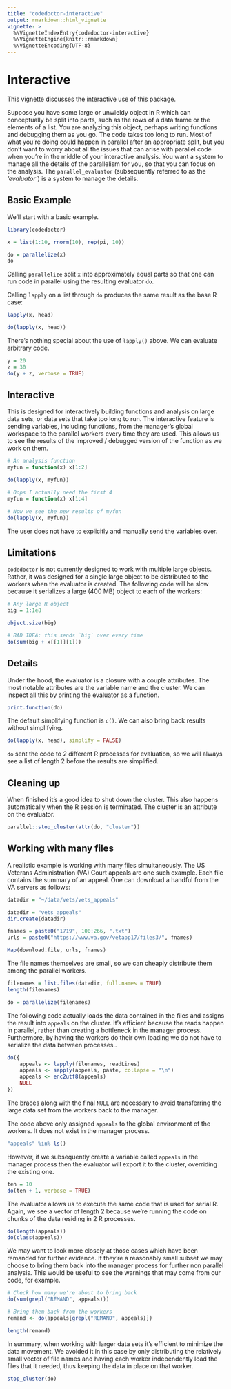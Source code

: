 ```yaml
---
title: "codedoctor-interactive"
output: rmarkdown::html_vignette
vignette: >
  %\VignetteIndexEntry{codedoctor-interactive}
  %\VignetteEngine{knitr::rmarkdown}
  %\VignetteEncoding{UTF-8}
---
```


# Interactive

This vignette discusses the interactive use of this package.

Suppose you have some large or unwieldy object in R which can conceptually
be split into parts, such as the rows of a data frame or the elements of a
list. You are analyzing this object, perhaps writing functions and
debugging them as you go. The code takes too long to run. Most of what
you're doing could happen in parallel after an appropriate split, but you
don't want to worry about all the issues that can arise with parallel code
when you're in the middle of your interactive analysis. You want a system
to manage all the details of the parallelism for you, so that you can focus
on the analysis. The `parallel_evaluator` (subsequently referred to as the
_'evaluator'_) is a system to manage the details.

## Basic Example

We'll start with a basic example.

```r

library(codedoctor)

x = list(1:10, rnorm(10), rep(pi, 10))

do = parallelize(x)
do

```

Calling `parallelize` split `x` into approximately equal parts
so that one can run code in parallel using the resulting evaluator `do`.

Calling `lapply` on a list through `do` produces the same result as the
base R case:

```r

lapply(x, head)

do(lapply(x, head))

```

There's nothing special about the use of `lapply()` above. We can evaluate
arbitrary code.

```R

y = 20
z = 30
do(y + z, verbose = TRUE)

```

## Interactive

This is designed for interactively building functions and analysis on large
data sets, or data sets that take too long to run. The interactive feature
is sending variables, including functions, from the manager's global
workspace to the parallel workers every time they are used. This allows us
to see the results of the improved / debugged version of the function as we
work on them.

```r

# An analysis function
myfun = function(x) x[1:2]

do(lapply(x, myfun))

# Oops I actually need the first 4
myfun = function(x) x[1:4]

# Now we see the new results of myfun
do(lapply(x, myfun))

```

The user does not have to explicitly and manually send the variables over.


## Limitations

`codedoctor` is not currently designed to work with multiple large
objects.  Rather, it was designed for a single large object to be
distributed to the workers when the evaluator is created.  The following
code will be slow because it serializes a large (400 MB) object to each of
the workers:

```r

# Any large R object
big = 1:1e8

object.size(big)

# BAD IDEA: this sends `big` over every time
do(sum(big + x[[1]][1]))

```

## Details

Under the hood, the evaluator is a closure with a couple attributes. The
most notable attributes are the variable name and the cluster. We can
inspect all this by printing the evaluator as a function.

```R

print.function(do)

```

The default simplifying function is `c()`. We can also bring back results
without simplifying.

```R

do(lapply(x, head), simplify = FALSE)

```

`do` sent the code to 2 different R processes for evaluation, so we will
always see a list of length 2 before the results are simplified.


## Cleaning up

When finished it's a good idea to shut down the cluster. This also happens
automatically when the R session is terminated.
The cluster is an attribute on the evaluator.

```r

parallel::stop_cluster(attr(do, "cluster"))

```

## Working with many files

A realistic example is working with many files simultaneously. The US
Veterans Administration (VA) Court appeals are one such example. Each file
contains the summary of an appeal.
One can download a handful from the VA servers as follows:

```r

datadir = "~/data/vets/vets_appeals"

```

```r

datadir = "vets_appeals"
dir.create(datadir)

fnames = paste0("1719", 100:266, ".txt")
urls = paste0("https://www.va.gov/vetapp17/files3/", fnames)

Map(download.file, urls, fnames)

```

The file names themselves are small, so we can cheaply distribute them
among the parallel workers.

```r

filenames = list.files(datadir, full.names = TRUE)
length(filenames)

do = parallelize(filenames)

```

The following code actually loads the data contained in the files and
assigns the result into `appeals` on the cluster. It's efficient because
the reads happen in parallel, rather than creating a bottleneck in the
manager process. Furthermore, by having the workers do their own loading we
do not have to serialize the data between processes..

```r

do({
    appeals <- lapply(filenames, readLines)
    appeals <- sapply(appeals, paste, collapse = "\n")
    appeals <- enc2utf8(appeals)
    NULL
})

```

The braces along with the final `NULL` are necessary to avoid transferring
the large data set from the workers back to the manager.

The code above only assigned `appeals` to the global environment of the
workers. It does not exist in the manager process.

```r

"appeals" %in% ls()

```

However, if we subsequently create a variable called `appeals` in the
manager process then the evaluator will export it to the cluster,
overriding the existing one.  

```R

ten = 10
do(ten + 1, verbose = TRUE)

```

The evaluator allows us to execute the same code that is
used for serial R. Again, we see a vector of length 2 because we're running
the code on chunks of the data residing in 2 R processes.

```r

do(length(appeals))
do(class(appeals))

```

We may want to look more closely at those cases which have been remanded
for further evidence. If they're a reasonably small subset we may choose to
bring them back into the manager process for further non parallel analysis.
This would be useful to see the warnings that may come from our code, for example.

```r

# Check how many we're about to bring back
do(sum(grepl("REMAND", appeals)))

# Bring them back from the workers
remand <- do(appeals[grepl("REMAND", appeals)])

length(remand)

```

In summary, when working with larger data sets it's efficient to minimize
the data movement. We avoided it in this case by only distributing the
relatively small vector of file names and having each worker independently
load the files that it needed, thus keeping the data in place on that
worker.

```R

stop_cluster(do)

```

